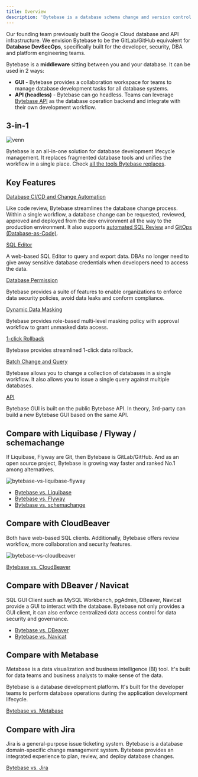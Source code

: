 ```yaml
---
title: Overview
description: 'Bytebase is a database schema change and version control management tool for teams. It consists of a web console and a backend. The backend has a migration core to manage database schema changes. It also integrates with VCS to enable version controlled schema management.'
---
```


Our founding team previously built the Google Cloud database and API infrastructure. We envision Bytebase
to be the GitLab/GitHub equivalent for **Database DevSecOps**, specifically built for the developer, security, DBA and platform engineering teams.

Bytebase is a **middleware** sitting between you and your database. It can be used in 2 ways:

- **GUI** - Bytebase provides a collaboration workspace for teams to manage database development tasks for all database systems.
- **API (headless)** - Bytebase can go headless. Teams can leverage [Bytebase API](/docs/api/overview/) as the database operation backend and integrate with their own development workflow.

## 3-in-1

![venn](/content/docs/what-is-bytebase/venn.webp)

Bytebase is an all-in-one solution for database development lifecycle management. It replaces fragmented database tools and unifies the workflow in a single place. Check [all the tools Bytebase replaces](/blog/all-database-tools-bytebase-replaces).

## Key Features

[Database CI/CD and Change Automation](/docs/change-database/change-workflow/)

Like code review, Bytebase streamlines the database change process. Within a single workflow, a database change can be requested, reviewed, approved and deployed from the dev environment all the way to the production environment. It also supports [automated SQL Review](/docs/sql-review/overview/) and [GitOps (Database-as-Code)](/docs/vcs-integration/overview/).

[SQL Editor](/docs/sql-editor/overview/)

A web-based SQL Editor to query and export data. DBAs no longer need to give away sensitive database credentials when developers need to access the data.

[Database Permission](/docs/security/database-permission/query/)

Bytebase provides a suite of features to enable organizations to enforce data security policies, avoid data leaks and conform compliance.

[Dynamic Data Masking](/docs/security/data-masking/overview/)

Bytebase provides role-based multi-level masking policy with approval workflow to grant unmasked data access.

[1-click Rollback](/docs/change-database/rollback-data-changes/)

Bytebase provides streamlined 1-click data rollback.

[Batch Change and Query](/docs/change-database/batch-change/)

Bytebase allows you to change a collection of databases in a single workflow. It also allows you to issue
a single query against multiple databases.

[API](/docs/api/overview/)

Bytebase GUI is built on the public Bytebase API. In theory, 3rd-party can build a new Bytebase
GUI based on the same API.

## Compare with Liquibase / Flyway / schemachange

If Liquibase, Flyway are Git, then Bytebase is GitLab/GitHub. And as an open source project, Bytebase
is growing way faster and ranked No.1 among alternatives.

![bytebase-vs-liquibase-flyway](/content/docs/what-is-bytebase/bytebase-vs-liquibase-flyway-schemachange.webp)

- [Bytebase vs. Liquibase](/blog/bytebase-vs-liquibase/)
- [Bytebase vs. Flyway](/blog/bytebase-vs-flyway/)
- [Bytebase vs. schemachange](/blog/snowflake-schema-change/)

## Compare with CloudBeaver

Both have web-based SQL clients. Additionally, Bytebase offers review workflow, more collaboration and security features.

![bytebase-vs-cloudbeaver](/content/docs/what-is-bytebase/bytebase-vs-cloudbeaver.webp)

[Bytebase vs. CloudBeaver](/blog/bytebase-vs-cloudbeaver/)

## Compare with DBeaver / Navicat

SQL GUI Client such as MySQL Workbench, pgAdmin, DBeaver, Navicat provide a GUI to interact with the
database. Bytebase not only provides a GUI client, it can also enforce centralized data access control
for data security and governance.

- [Bytebase vs. DBeaver](/blog/bytebase-vs-dbeaver/)
- [Bytebase vs. Navicat](/blog/stop-using-navicat/)

## Compare with Metabase

Metabase is a data visualization and business intelligence (BI) tool. It's built for data teams and business analysts
to make sense of the data.

Bytebase is a database development platform. It's built for the developer teams to perform database operations during the application development lifecycle.

[Bytebase vs. Metabase](/blog/bytebase-vs-metabase/)

## Compare with Jira

Jira is a general-purpose issue ticketing system. Bytebase is a database domain-specific change management system.
Bytebase provides an integrated experience to plan, review, and deploy database changes.

[Bytebase vs. Jira](/blog/use-jira-for-database-change/)
